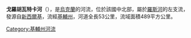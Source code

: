 <!-- 檔案不存在 [[Image:Горохуватка.JPG|right]] -->

'''戈羅胡瓦特卡河'''（{{lang-uk|Горохуватка}}），是[[烏克蘭|烏克蘭]]的河流，位於該國中北部，屬於[[羅斯河|羅斯河]]的左支流，發源自[[新西爾基_(卡哈爾雷克區)|新西爾基]]，流經[[基輔州|基輔州]]，河道全長53公里，流域面積489平方公里。

{{DEFAULTSORT:Горохуватка (річка)}}
[[Category:基輔州河流|Category:基輔州河流]]


{{Ukraine-river-stub}}